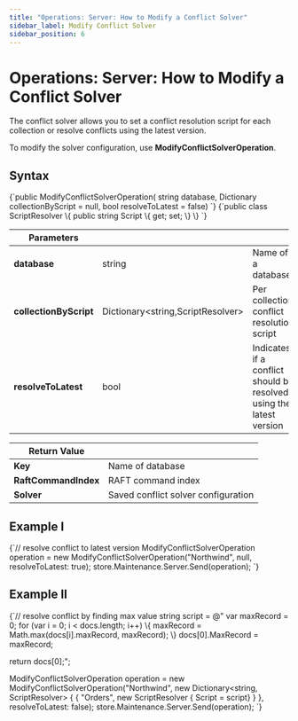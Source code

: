 ---
title: "Operations: Server: How to Modify a Conflict Solver"
sidebar_label: Modify Conflict Solver
sidebar_position: 6
---




# Operations: Server: How to Modify a Conflict Solver
<LanguageSwitcher supportedLanguages={supportedLanguages} />
<LanguageContent language="csharp">


The conflict solver allows you to set a conflict resolution script for each collection or resolve conflicts using the latest version. 

To modify the solver configuration, use **ModifyConflictSolverOperation**. 

## Syntax

<TabItem value="something" label="solver_1">
<CodeBlock language="csharp">
{`public ModifyConflictSolverOperation(
    string database, 
    Dictionary<string, ScriptResolver> collectionByScript = null, 
    bool resolveToLatest = false)
`}
</CodeBlock>
</TabItem>

<TabItem value="something" label="solver_2">
<CodeBlock language="csharp">
{`public class ScriptResolver
\{
    public string Script \{ get; set; \}
\}
`}
</CodeBlock>
</TabItem>

| Parameters | | |
| ------------- | ------------- | ----- |
| **database** | string | Name of a database |
| **collectionByScript** | Dictionary&lt;string,ScriptResolver&gt; | Per collection conflict resolution script |
| **resolveToLatest** | bool | Indicates if a conflict should be resolved using the latest version |


| Return Value | |
| ------------- | ----- |
| **Key** | Name of database |
| **RaftCommandIndex** | RAFT command index |
| **Solver** | Saved conflict solver configuration |

## Example I

<TabItem value="something" label="solver_3">
<CodeBlock language="csharp">
{`// resolve conflict to latest version
ModifyConflictSolverOperation operation = 
    new ModifyConflictSolverOperation("Northwind", null, resolveToLatest: true);
store.Maintenance.Server.Send(operation);
`}
</CodeBlock>
</TabItem>


## Example II

<TabItem value="something" label="solver_4">
<CodeBlock language="csharp">
{`// resolve conflict by finding max value 
string script = @"
var maxRecord = 0;
for (var i = 0; i < docs.length; i++) \{
    maxRecord = Math.max(docs[i].maxRecord, maxRecord);   
\}
docs[0].MaxRecord = maxRecord;

return docs[0];";

ModifyConflictSolverOperation operation = 
    new ModifyConflictSolverOperation("Northwind", new Dictionary<string, ScriptResolver>
    \{
        \{ "Orders", new ScriptResolver \{ Script = script\} \}
    \}, resolveToLatest: false);
store.Maintenance.Server.Send(operation);
`}
</CodeBlock>
</TabItem>

</LanguageContent>